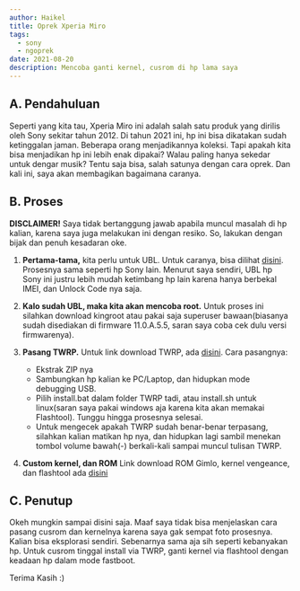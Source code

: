 ```yaml
---
author: Haikel
title: Oprek Xperia Miro
tags:
  - sony
  - ngoprek
date: 2021-08-20
description: Mencoba ganti kernel, cusrom di hp lama saya
---
```


## A. Pendahuluan

Seperti yang kita tau, Xperia Miro ini adalah salah satu produk yang dirilis oleh Sony sekitar tahun 2012. Di tahun 2021 ini, hp ini bisa dikatakan sudah ketinggalan jaman. Beberapa orang menjadikannya koleksi. Tapi apakah kita bisa menjadikan hp ini lebih enak dipakai? Walau paling hanya sekedar untuk dengar musik? Tentu saja bisa, salah satunya dengan cara oprek. Dan kali ini, saya akan membagikan bagaimana caranya.

## B. Proses

**DISCLAIMER!** Saya tidak bertanggung jawab apabila muncul masalah di hp kalian, karena saya juga melakukan ini dengan resiko. So, lakukan dengan bijak dan penuh kesadaran oke.

<LightboxImage
  src="blog/xperia-miro/sony2.jpg?ik-sdk-version=javascript-1.4.3&updatedAt=1669162468998"
  alt="Xperia Miro"
/>

1. **Pertama-tama,** kita perlu untuk UBL. Untuk caranya, bisa dilihat [disini](https://developer.sony.com/develop/open-devices/get-started/unlock-bootloader/how-to-unlock-bootloader/). Prosesnya sama seperti hp Sony lain. Menurut saya sendiri, UBL hp Sony ini justru lebih mudah ketimbang hp lain karena hanya berbekal IMEI, dan Unlock Code nya saja.

2. **Kalo sudah UBL, maka kita akan mencoba root.** Untuk proses ini silahkan download kingroot atau pakai saja superuser bawaan(biasanya sudah disediakan di firmware 11.0.A.5.5, saran saya coba cek dulu versi firmwarenya).

3. **Pasang TWRP.** Untuk link download TWRP, ada [disini](https://forum.xda-developers.com/attachments/twrp_miro-zip.1702672/). Cara pasangnya:

   - Ekstrak ZIP nya
   - Sambungkan hp kalian ke PC/Laptop, dan hidupkan mode debugging USB.
   - Pilih install.bat dalam folder TWRP tadi, atau install.sh untuk linux(saran saya pakai windows aja karena kita akan memakai Flashtool). Tunggu hingga prosesnya selesai.
   - Untuk mengecek apakah TWRP sudah benar-benar terpasang, silahkan kalian matikan hp nya, dan hidupkan lagi sambil menekan tombol volume bawah(-) berkali-kali sampai muncul tulisan TWRP.

4. **Custom kernel, dan ROM**
   Link download ROM Gimlo, kernel vengeance, dan flashtool ada [disini](https://www.mediafire.com/folder/eoelo8ibguw1y/Documents)

## C. Penutup

Okeh mungkin sampai disini saja. Maaf saya tidak bisa menjelaskan cara pasang cusrom dan kernelnya karena saya gak sempat foto prosesnya.
Kalian bisa eksplorasi sendiri. Sebenarnya sama aja sih seperti kebanyakan hp. Untuk cusrom tinggal install via TWRP, ganti kernel via flashtool dengan keadaan hp dalam mode fastboot.

Terima Kasih :)
